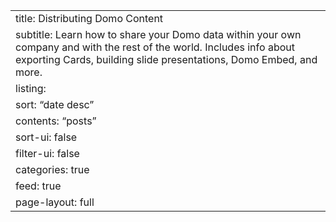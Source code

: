---
title: Distributing Domo Content
subtitle: Learn how to share your Domo data within your own company and with the rest of the world. Includes info about exporting Cards, building slide presentations, Domo Embed, and more.
listing:
    sort: "date desc"
    contents: "posts"
    sort-ui: false
    filter-ui: false
    categories: true
    feed: true
page-layout: full
---
